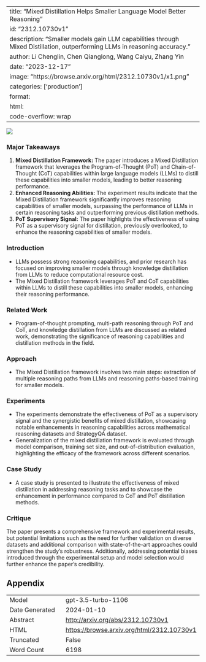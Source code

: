 
---
title: "Mixed Distillation Helps Smaller Language Model Better Reasoning"
id: "2312.10730v1"
description: "Smaller models gain LLM capabilities through Mixed Distillation, outperforming LLMs in reasoning accuracy."
author: Li Chenglin, Chen Qianglong, Wang Caiyu, Zhang Yin
date: "2023-12-17"
image: "https://browse.arxiv.org/html/2312.10730v1/x1.png"
categories: ['production']
format:
  html:
    code-overflow: wrap
---

![](https://browse.arxiv.org/html/2312.10730v1/x1.png)

### Major Takeaways
1. **Mixed Distillation Framework:** The paper introduces a Mixed Distillation framework that leverages the Program-of-Thought (PoT) and Chain-of-Thought (CoT) capabilities within large language models (LLMs) to distill these capabilities into smaller models, leading to better reasoning performance.
2. **Enhanced Reasoning Abilities:** The experiment results indicate that the Mixed Distillation framework significantly improves reasoning capabilities of smaller models, surpassing the performance of LLMs in certain reasoning tasks and outperforming previous distillation methods.
3. **PoT Supervisory Signal:** The paper highlights the effectiveness of using PoT as a supervisory signal for distillation, previously overlooked, to enhance the reasoning capabilities of smaller models.

### Introduction
- LLMs possess strong reasoning capabilities, and prior research has focused on improving smaller models through knowledge distillation from LLMs to reduce computational resource cost.
- The Mixed Distillation framework leverages PoT and CoT capabilities within LLMs to distill these capabilities into smaller models, enhancing their reasoning performance.

### Related Work
- Program-of-thought prompting, multi-path reasoning through PoT and CoT, and knowledge distillation from LLMs are discussed as related work, demonstrating the significance of reasoning capabilities and distillation methods in the field.

### Approach
- The Mixed Distillation framework involves two main steps: extraction of multiple reasoning paths from LLMs and reasoning paths-based training for smaller models.

### Experiments
- The experiments demonstrate the effectiveness of PoT as a supervisory signal and the synergistic benefits of mixed distillation, showcasing notable enhancements in reasoning capabilities across mathematical reasoning datasets and StrategyQA dataset.
- Generalization of the mixed distillation framework is evaluated through model comparison, training set size, and out-of-distribution evaluation, highlighting the efficacy of the framework across different scenarios.

### Case Study
- A case study is presented to illustrate the effectiveness of mixed distillation in addressing reasoning tasks and to showcase the enhancement in performance compared to CoT and PoT distillation methods.

### Critique
The paper presents a comprehensive framework and experimental results, but potential limitations such as the need for further validation on diverse datasets and additional comparison with state-of-the-art approaches could strengthen the study's robustness. Additionally, addressing potential biases introduced through the experimental setup and model selection would further enhance the paper's credibility.

## Appendix

|          |          |
|----------|----------|
| Model     | gpt-3.5-turbo-1106       |
| Date Generated     | 2024-01-10       |
| Abstract | [http://arxiv.org/abs/2312.10730v1](http://arxiv.org/abs/2312.10730v1)        |
| HTML     | [https://browse.arxiv.org/html/2312.10730v1](https://browse.arxiv.org/html/2312.10730v1)       |
| Truncated       | False       |
| Word Count       | 6198       |